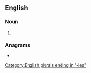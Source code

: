 ==English==

===Noun===
{{head|en|noun form}}

# {{plural of|barony|lang=en}}

===Anagrams===
* {{anagrams|en|a=abeinors|sea robin|searobin}}

[[Category:English plurals ending in "-ies"]]